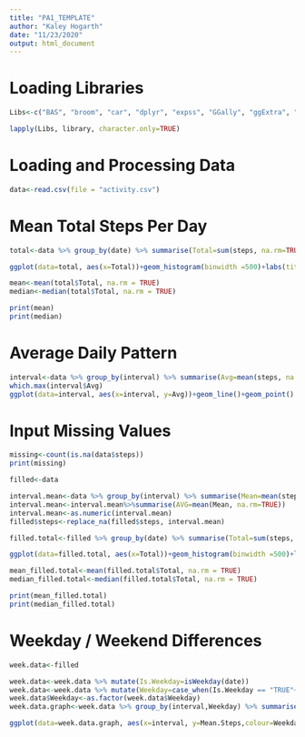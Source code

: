 ```yaml
---
title: "PA1_TEMPLATE"
author: "Kaley Hogarth"
date: "11/23/2020"
output: html_document
---
```

# Loading Libraries
```r
Libs<-c("BAS", "broom", "car", "dplyr", "expss", "GGally", "ggExtra", "ggplot2", "ggpubr", "ggrepel","ggsignif", "Hmisc", "hrbrthemes", "knitr", "lattice","matrixStats", "Metrics", "nlme", "purrr", "readr", "rmarkdown", "rstatix", "statsr", "stringr", "tibble", "tidyr", "timeDate","viridis")

lapply(Libs, library, character.only=TRUE)
```


# Loading and Processing Data
```r
data<-read.csv(file = "activity.csv")
```

# Mean Total Steps Per Day 
```r
total<-data %>% group_by(date) %>% summarise(Total=sum(steps, na.rm=TRUE))

ggplot(data=total, aes(x=Total))+geom_histogram(binwidth =500)+labs(title="Total Steps Taken per Day", x="Total Daily Steps")

mean<-mean(total$Total, na.rm = TRUE)
median<-median(total$Total, na.rm = TRUE)

print(mean)
print(median)

```

# Average Daily Pattern
```r
interval<-data %>% group_by(interval) %>% summarise(Avg=mean(steps, na.rm= TRUE))
which.max(interval$Avg)
ggplot(data=interval, aes(x=interval, y=Avg))+geom_line()+geom_point()
```



# Input Missing Values
```r
missing<-count(is.na(data$steps))
print(missing)

filled<-data

interval.mean<-data %>% group_by(interval) %>% summarise(Mean=mean(steps, na.rm=TRUE))
interval.mean<-interval.mean%>%summarise(AVG=mean(Mean, na.rm=TRUE))
interval.mean<-as.numeric(interval.mean)
filled$steps<-replace_na(filled$steps, interval.mean)

filled.total<-filled %>% group_by(date) %>% summarise(Total=sum(steps, na.rm=TRUE))

ggplot(data=filled.total, aes(x=Total))+geom_histogram(binwidth =500)+labs(title="Total Steps Taken per Day", x="Total Daily Steps")

mean_filled.total<-mean(filled.total$Total, na.rm = TRUE)
median_filled.total<-median(filled.total$Total, na.rm = TRUE)

print(mean_filled.total)
print(median_filled.total)
```


# Weekday / Weekend Differences
```r
week.data<-filled

week.data<-week.data %>% mutate(Is.Weekday=isWeekday(date))
week.data<-week.data %>% mutate(Weekday=case_when(Is.Weekday == "TRUE"~ "Weekday", Is.Weekday == "FALSE" ~ "Weekend"))
week.data$Weekday<-as.factor(week.data$Weekday)
week.data.graph<-week.data %>% group_by(interval,Weekday) %>% summarise(Mean.Steps=mean(steps, na.rm=FALSE))

ggplot(data=week.data.graph, aes(x=interval, y=Mean.Steps,colour=Weekday))+geom_point()+geom_line()+facet_grid(Weekday~.)+labs(title="Average Steps per Interval", y="Average Steps")
```









